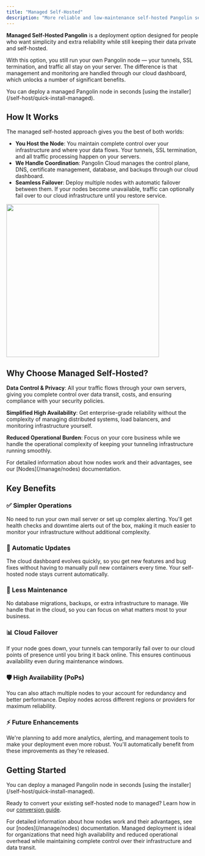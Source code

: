 ```yaml
---
title: "Managed Self-Hosted"
description: "More reliable and low-maintenance self-hosted Pangolin server with extra bells and whistles"
---
```


**Managed Self-Hosted Pangolin** is a deployment option designed for people who want simplicity and extra reliability while still keeping their data private and self-hosted.

With this option, you still run your own Pangolin node — your tunnels, SSL termination, and traffic all stay on your server. The difference is that management and monitoring are handled through our cloud dashboard, which unlocks a number of significant benefits.

<Tip>
    You can deploy a managed Pangolin node in seconds [using the installer](/self-host/quick-install-managed). 
</Tip>

## How It Works

The managed self-hosted approach gives you the best of both worlds:

- **You Host the Node**: You maintain complete control over your infrastructure and where your data flows. Your tunnels, SSL termination, and all traffic processing happen on your servers.
- **We Handle Coordination**: Pangolin Cloud manages the control plane, DNS, certificate management, database, and backups through our cloud dashboard.
- **Seamless Failover**: Deploy multiple nodes with automatic failover between them. If your nodes become unavailable, traffic can optionally fail over to our cloud infrastructure until you restore service.

<Frame>
  <img src="/images/ha.svg" width="400" centered/>
</Frame>

## Why Choose Managed Self-Hosted?

**Data Control & Privacy**: All your traffic flows through your own servers, giving you complete control over data transit, costs, and ensuring compliance with your security policies.

**Simplified High Availability**: Get enterprise-grade reliability without the complexity of managing distributed systems, load balancers, and monitoring infrastructure yourself.

**Reduced Operational Burden**: Focus on your core business while we handle the operational complexity of keeping your tunneling infrastructure running smoothly.

<Note>
    For detailed information about how nodes work and their advantages, see our [Nodes](/manage/nodes) documentation.
</Note>

## Key Benefits

### ✅ Simpler Operations
No need to run your own mail server or set up complex alerting. You'll get health checks and downtime alerts out of the box, making it much easier to monitor your infrastructure without additional complexity.

### 🔄 Automatic Updates
The cloud dashboard evolves quickly, so you get new features and bug fixes without having to manually pull new containers every time. Your self-hosted node stays current automatically.

### 🔧 Less Maintenance
No database migrations, backups, or extra infrastructure to manage. We handle that in the cloud, so you can focus on what matters most to your business.

### 📊 Cloud Failover
If your node goes down, your tunnels can temporarily fail over to our cloud points of presence until you bring it back online. This ensures continuous availability even during maintenance windows.

### 🛡️ High Availability (PoPs)
You can also attach multiple nodes to your account for redundancy and better performance. Deploy nodes across different regions or providers for maximum reliability.

### ⚡ Future Enhancements
We're planning to add more analytics, alerting, and management tools to make your deployment even more robust. You'll automatically benefit from these improvements as they're released.

## Getting Started

<Tip>
    You can deploy a managed Pangolin node in seconds [using the installer](/self-host/quick-install-managed). 
</Tip>

Ready to convert your existing self-hosted node to managed? Learn how in our [conversion guide](/self-host/convert-managed).

<Note>
    For detailed information about how nodes work and their advantages, see our [nodes](/manage/nodes) documentation.
</Note>

<Tip>
Managed deployment is ideal for organizations that need high availability and reduced operational overhead while maintaining complete control over their infrastructure and data transit.
</Tip>